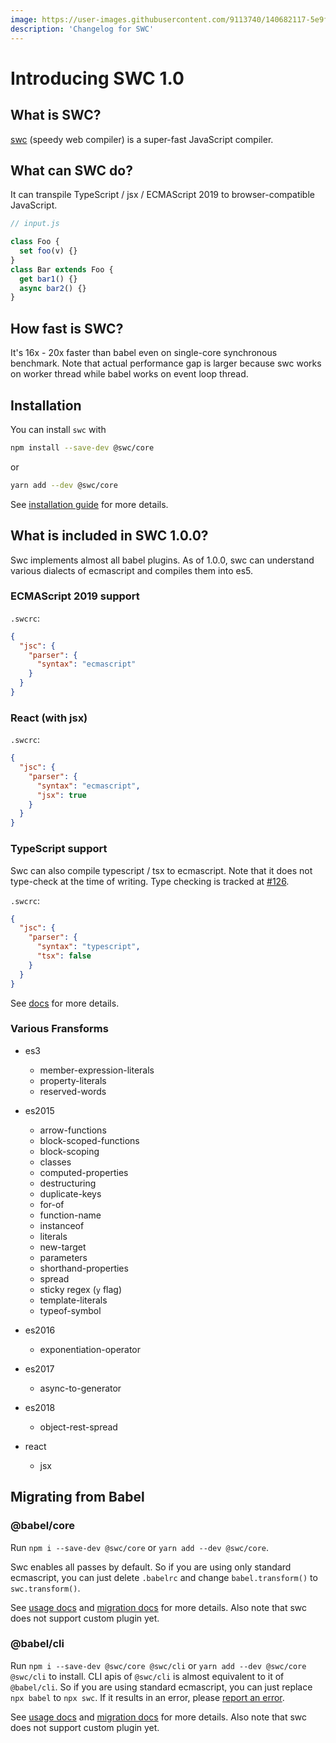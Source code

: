 ```yaml
---
image: https://user-images.githubusercontent.com/9113740/140682117-5e9f460e-c8f1-447c-88a0-e75f80779260.png
description: 'Changelog for SWC'
---
```




# Introducing SWC 1.0

<Authors date="February 8th, 2019">
  <Author name="DongYoon Kang" link="https://twitter.com/kdy1dev" />
</Authors>

## What is SWC?

[swc](https://github.com/swc-project/swc) (speedy web compiler) is a super-fast JavaScript compiler.

## What can SWC do?

It can transpile TypeScript / jsx / ECMAScript 2019 to browser-compatible JavaScript.

```js
// input.js

class Foo {
  set foo(v) {}
}
class Bar extends Foo {
  get bar1() {}
  async bar2() {}
}
```

## How fast is SWC?

It's 16x - 20x faster than babel even on single-core synchronous benchmark. Note that actual performance gap is larger because swc works on worker thread while babel works on event loop thread.

## Installation

You can install `swc` with

```sh
npm install --save-dev @swc/core
```

or

```sh
yarn add --dev @swc/core
```

See [installation guide](/docs) for more details.

## What is included in SWC 1.0.0?

Swc implements almost all babel plugins. As of 1.0.0, swc can understand various dialects of ecmascript and compiles them into es5.

### ECMAScript 2019 support

`.swcrc`:

```json
{
  "jsc": {
    "parser": {
      "syntax": "ecmascript"
    }
  }
}
```

### React (with jsx)

`.swcrc`:

```json
{
  "jsc": {
    "parser": {
      "syntax": "ecmascript",
      "jsx": true
    }
  }
}
```

### TypeScript support

Swc can also compile typescript / tsx to ecmascript. Note that it does not type-check at the time of writing. Type checking is tracked at [#126](https://github.com/swc-project/swc/issues/126).

`.swcrc`:

```json
{
  "jsc": {
    "parser": {
      "syntax": "typescript",
      "tsx": false
    }
  }
}
```

See [docs](/docs/configuring-swc) for more details.

### Various Fransforms

- es3

  - member-expression-literals
  - property-literals
  - reserved-words

- es2015

  - arrow-functions
  - block-scoped-functions
  - block-scoping
  - classes
  - computed-properties
  - destructuring
  - duplicate-keys
  - for-of
  - function-name
  - instanceof
  - literals
  - new-target
  - parameters
  - shorthand-properties
  - spread
  - sticky regex (`y` flag)
  - template-literals
  - typeof-symbol

- es2016

  - exponentiation-operator

- es2017

  - async-to-generator

- es2018

  - object-rest-spread

- react
  - jsx

## Migrating from Babel

### @babel/core

Run `npm i --save-dev @swc/core` or `yarn add --dev @swc/core`.

Swc enables all passes by default. So if you are using only standard ecmascript, you can just delete `.babelrc` and change `babel.transform()` to `swc.transform()`.

See [usage docs](/docs/usage-core) and [migration docs](/docs/migrating-from-babel-core) for more details.
Also note that swc does not support custom plugin yet.

### @babel/cli

Run `npm i --save-dev @swc/core @swc/cli` or `yarn add --dev @swc/core @swc/cli` to install. CLI apis of `@swc/cli` is almost equivalent to it of `@babel/cli`. So if you are using standard ecmascript, you can just replace `npx babel` to `npx swc`. If it results in an error, please [report an error][issues].

See [usage docs](/docs/usage-swc-cli) and [migration docs](/docs/migrating-from-babel-cli) for more details. Also note that swc does not support custom plugin yet.

[issues]: https://github.com/swc-project/swc/issues
